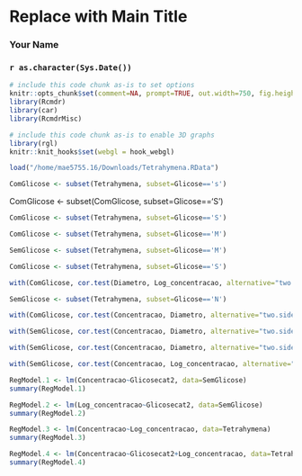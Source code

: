 <!-- R Commander Markdown Template -->

Replace with Main Title
=======================

### Your Name

### `r as.character(Sys.Date())`

```r
# include this code chunk as-is to set options
knitr::opts_chunk$set(comment=NA, prompt=TRUE, out.width=750, fig.height=8, fig.width=8)
library(Rcmdr)
library(car)
library(RcmdrMisc)
```


```r
# include this code chunk as-is to enable 3D graphs
library(rgl)
knitr::knit_hooks$set(webgl = hook_webgl)
```


```r
load("/home/mae5755.16/Downloads/Tetrahymena.RData")
```


```r
ComGlicose <- subset(Tetrahymena, subset=Glicose=='s')
```






ComGlicose <- subset(ComGlicose, subset=Glicose=='S')



```r
ComGlicose <- subset(Tetrahymena, subset=Glicose=='S')
```




```r
ComGlicose <- subset(Tetrahymena, subset=Glicose=='M')
```


```r
SemGlicose <- subset(Tetrahymena, subset=Glicose=='M')
```

```r
ComGlicose <- subset(Tetrahymena, subset=Glicose=='S')
```




```r
with(ComGlicose, cor.test(Diametro, Log_concentracao, alternative="two.sided", method="pearson"))
```

```r
SemGlicose <- subset(Tetrahymena, subset=Glicose=='N')
```

```r
with(ComGlicose, cor.test(Concentracao, Diametro, alternative="two.sided", method="spearman"))
```

```r
with(SemGlicose, cor.test(Concentracao, Diametro, alternative="two.sided", method="spearman"))
```

```r
with(SemGlicose, cor.test(Concentracao, Diametro, alternative="two.sided", method="pearson"))
```

```r
with(SemGlicose, cor.test(Concentracao, Log_concentracao, alternative="two.sided", method="spearman"))
```

```r
RegModel.1 <- lm(Concentracao~Glicosecat2, data=SemGlicose)
summary(RegModel.1)
```

```r
RegModel.2 <- lm(Log_concentracao~Glicosecat2, data=SemGlicose)
summary(RegModel.2)
```

```r
RegModel.3 <- lm(Concentracao~Log_concentracao, data=Tetrahymena)
summary(RegModel.3)
```

```r
RegModel.4 <- lm(Concentracao~Glicosecat2+Log_concentracao, data=Tetrahymena)
summary(RegModel.4)
```


